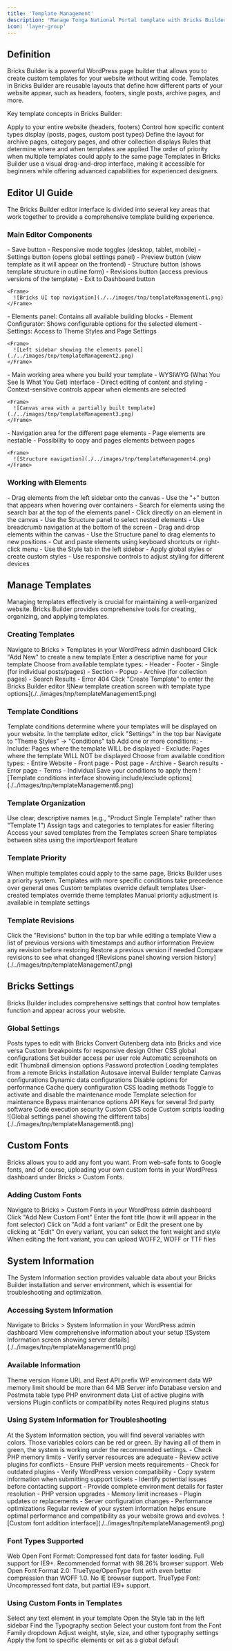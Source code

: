 ```yaml
---
title: 'Template Management'
description: 'Manage Tonga National Portal template with Bricks Builder in WordPress'
icon: 'layer-group'
---
```


## Definition

<Card title="Bricks Builder" icon="cubes">
  Bricks Builder is a powerful WordPress page builder that allows you to create custom templates for your website without writing code. Templates in Bricks Builder are reusable layouts that define how different parts of your website appear, such as headers, footers, single posts, archive pages, and more.
</Card>

Key template concepts in Bricks Builder:

<CardGroup cols={2}>
  <Card title="Global Templates" icon="globe">
    Apply to your entire website (headers, footers)
  </Card>
  <Card title="Content Templates" icon="file-lines">
    Control how specific content types display (posts, pages, custom post types)
  </Card>
  <Card title="Archive Templates" icon="folder-open">
    Define the layout for archive pages, category pages, and other collection displays
  </Card>
  <Card title="Template Conditions" icon="filter">
    Rules that determine where and when templates are applied
  </Card>
  <Card title="Template Hierarchy" icon="sitemap">
    The order of priority when multiple templates could apply to the same page
  </Card>
</CardGroup>

<Callout type="info">
  Templates in Bricks Builder use a visual drag-and-drop interface, making it accessible for beginners while offering advanced capabilities for experienced designers.
</Callout>

## Editor UI Guide

The Bricks Builder editor interface is divided into several key areas that work together to provide a comprehensive template building experience.

### Main Editor Components

<Steps>
  <Step title="Top Bar">
    - Save button
    - Responsive mode toggles (desktop, tablet, mobile)
    - Settings button (opens global settings panel)
    - Preview button (view template as it will appear on the frontend)
    - Structure button (shows template structure in outline form)
    - Revisions button (access previous versions of the template)
    - Exit to Dashboard button
    
    <Frame>
      ![Bricks UI top navigation](./../images/tnp/templateManagement1.png)
    </Frame>
  </Step>
  <Step title="Left Sidebar">
    - Elements panel: Contains all available building blocks
    - Element Configurator: Shows configurable options for the selected element
    - Settings: Access to Theme Styles and Page Settings
    
    <Frame>
      ![Left sidebar showing the elements panel](./../images/tnp/templateManagement2.png)
    </Frame>
  </Step>
  <Step title="Canvas Area">
    - Main working area where you build your template
    - WYSIWYG (What You See Is What You Get) interface
    - Direct editing of content and styling
    - Context-sensitive controls appear when elements are selected
    
    <Frame>
      ![Canvas area with a partially built template](./../images/tnp/templateManagement3.png)
    </Frame>
  </Step>
  <Step title="Right Sidebar">
    - Navigation area for the different page elements
    - Page elements are nestable
    - Possibility to copy and pages elements between pages
    
    <Frame>
      ![Structure navigation](./../images/tnp/templateManagement4.png)
    </Frame>
  </Step>
</Steps>

### Working with Elements

<AccordionGroup>
  <Accordion title="Adding Elements">
    - Drag elements from the left sidebar onto the canvas
    - Use the "+" button that appears when hovering over containers
    - Search for elements using the search bar at the top of the elements panel
  </Accordion>
  <Accordion title="Selecting Elements">
    - Click directly on an element in the canvas
    - Use the Structure panel to select nested elements
    - Use breadcrumb navigation at the bottom of the screen
  </Accordion>
  <Accordion title="Moving Elements">
    - Drag and drop elements within the canvas
    - Use the Structure panel to drag elements to new positions
    - Cut and paste elements using keyboard shortcuts or right-click menu
  </Accordion>
  <Accordion title="Styling Elements">
    - Use the Style tab in the left sidebar
    - Apply global styles or create custom styles
    - Use responsive controls to adjust styling for different devices
  </Accordion>
</AccordionGroup>

## Manage Templates

Managing templates effectively is crucial for maintaining a well-organized website. Bricks Builder provides comprehensive tools for creating, organizing, and applying templates.

### Creating Templates

<Steps>
  <Step title="Navigate to Templates">
    Navigate to Bricks > Templates in your WordPress admin dashboard
  </Step>
  <Step title="Add New Template">
    Click "Add New" to create a new template
  </Step>
  <Step title="Name Your Template">
    Enter a descriptive name for your template
  </Step>
  <Step title="Select Template Type">
    Choose from available template types:
    - Header
    - Footer
    - Single (for individual posts/pages)
    - Section
    - Popup
    - Archive (for collection pages)
    - Search Results
    - Error 404
  </Step>
  <Step title="Create Template">
    Click "Create Template" to enter the Bricks Builder editor
  </Step>
</Steps>

<Frame>
  ![New template creation screen with template type options](./../images/tnp/templateManagement5.png)
</Frame>

### Template Conditions

<Callout type="info">
  Template conditions determine where your templates will be displayed on your website.
</Callout>

<Steps>
  <Step title="Access Conditions">
    In the template editor, click "Settings" in the top bar
  </Step>
  <Step title="Navigate to Conditions">
    Navigate to "Theme Styles" -> "Conditions" tab
  </Step>
  <Step title="Add Conditions">
    Add one or more conditions:
    - Include: Pages where the template WILL be displayed
    - Exclude: Pages where the template WILL NOT be displayed
  </Step>
  <Step title="Select Condition Types">
    Choose from available condition types:
    - Entire Website
    - Front page
    - Post page
    - Archive
    - Search results
    - Error page
    - Terms
    - Individual
  </Step>
  <Step title="Save Conditions">
    Save your conditions to apply them
  </Step>
</Steps>

<Frame>
  ![Template conditions interface showing include/exclude options](./../images/tnp/templateManagement6.png)
</Frame>

### Template Organization

<CardGroup cols={2}>
  <Card title="Naming Convention" icon="tag">
    Use clear, descriptive names (e.g., "Product Single Template" rather than "Template 1")
  </Card>
  <Card title="Tags and Categories" icon="tags">
    Assign tags and categories to templates for easier filtering
  </Card>
  <Card title="Template Library" icon="book">
    Access your saved templates from the Templates screen
  </Card>
  <Card title="Import/Export" icon="file-export">
    Share templates between sites using the import/export feature
  </Card>
</CardGroup>

### Template Priority

<Callout type="warning">
  When multiple templates could apply to the same page, Bricks Builder uses a priority system.
</Callout>

<AccordionGroup>
  <Accordion title="Specificity Rules">
    Templates with more specific conditions take precedence over general ones
  </Accordion>
  <Accordion title="Custom vs Default">
    Custom templates override default templates
  </Accordion>
  <Accordion title="User vs Theme">
    User-created templates override theme templates
  </Accordion>
  <Accordion title="Manual Adjustment">
    Manual priority adjustment is available in template settings
  </Accordion>
</AccordionGroup>

### Template Revisions

<Steps>
  <Step title="Access Revisions">
    Click the "Revisions" button in the top bar while editing a template
  </Step>
  <Step title="View History">
    View a list of previous versions with timestamps and author information
  </Step>
  <Step title="Preview Revisions">
    Preview any revision before restoring
  </Step>
  <Step title="Restore Previous Versions">
    Restore a previous version if needed
  </Step>
  <Step title="Compare Changes">
    Compare revisions to see what changed
  </Step>
</Steps>

<Frame>
  ![Revisions panel showing version history](./../images/tnp/templateManagement7.png)
</Frame>

## Bricks Settings

Bricks Builder includes comprehensive settings that control how templates function and appear across your website.

### Global Settings

<Tabs>
  <Tab title="General">
    <AccordionGroup>
      <Accordion title="Post Types">
        Posts types to edit with Bricks
      </Accordion>
      <Accordion title="Gutenberg Integration">
        Convert Gutenberg data into Bricks and vice versa
      </Accordion>
      <Accordion title="Breakpoints">
        Custom breakpoints for responsive design
      </Accordion>
      <Accordion title="CSS Configuration">
        Other CSS global configurations
      </Accordion>
    </AccordionGroup>
  </Tab>
  <Tab title="Builder Access">
    <AccordionGroup>
      <Accordion title="User Roles">
        Set builder access per user role
      </Accordion>
    </AccordionGroup>
  </Tab>
  <Tab title="Templates">
    <AccordionGroup>
      <Accordion title="Screenshots">
        Automatic screenshots on edit
      </Accordion>
      <Accordion title="Thumbnails">
        Thumbnail dimension options
      </Accordion>
      <Accordion title="Protection">
        Password protection
      </Accordion>
      <Accordion title="Remote Loading">
        Loading templates from a remote Bricks installation
      </Accordion>
    </AccordionGroup>
  </Tab>
  <Tab title="Builder">
    <AccordionGroup>
      <Accordion title="Autosave">
        Autosave interval
      </Accordion>
      <Accordion title="Template">
        Builder template
      </Accordion>
      <Accordion title="Canvas">
        Canvas configurations
      </Accordion>
      <Accordion title="Dynamic Data">
        Dynamic data configurations
      </Accordion>
    </AccordionGroup>
  </Tab>
  <Tab title="Performance">
    <AccordionGroup>
      <Accordion title="Optimization">
        Disable options for performance
      </Accordion>
      <Accordion title="Query Cache">
        Cache query configuration
      </Accordion>
      <Accordion title="CSS Loading">
        CSS loading methods
      </Accordion>
    </AccordionGroup>
  </Tab>
  <Tab title="Maintenance Mode">
    <AccordionGroup>
      <Accordion title="Activation">
        Toggle to activate and disable the maintenance mode
      </Accordion>
      <Accordion title="Template">
        Template selection for maintenance
      </Accordion>
      <Accordion title="Bypass">
        Bypass maintenance options
      </Accordion>
    </AccordionGroup>
  </Tab>
  <Tab title="API Keys">
    <AccordionGroup>
      <Accordion title="Third-Party Integration">
        API Keys for several 3rd party software
      </Accordion>
    </AccordionGroup>
  </Tab>
  <Tab title="Custom Code">
    <AccordionGroup>
      <Accordion title="Security">
        Code execution security
      </Accordion>
      <Accordion title="CSS">
        Custom CSS code
      </Accordion>
      <Accordion title="Scripts">
        Custom scripts loading
      </Accordion>
    </AccordionGroup>
  </Tab>
</Tabs>

<Frame>
  ![Global settings panel showing the different tabs](./../images/tnp/templateManagement8.png)
</Frame>

## Custom Fonts

<Callout type="info">
  Bricks allows you to add any font you want. From web-safe fonts to Google fonts, and of course, uploading your own custom fonts in your WordPress dashboard under Bricks > Custom Fonts.
</Callout>

### Adding Custom Fonts

<Steps>
  <Step title="Navigate to Custom Fonts">
    Navigate to Bricks > Custom Fonts in your WordPress admin dashboard
  </Step>
  <Step title="Add New Font">
    Click "Add New Custom Font"
  </Step>
  <Step title="Enter Font Title">
    Enter the font title (how it will appear in the font selector)
  </Step>
  <Step title="Manage Font Variants">
    Click on "Add a font variant" or Edit the present one by clicking at "Edit"
  </Step>
  <Step title="Configure Variants">
    On every variant, you can select the font weight and style
  </Step>
  <Step title="Upload Font Files">
    When editing the font variant, you can upload WOFF2, WOFF or TTF files
  </Step>
</Steps>

## System Information

<Card title="System Information" icon="info-circle">
  The System Information section provides valuable data about your Bricks Builder installation and server environment, which is essential for troubleshooting and optimization.
</Card>

### Accessing System Information

<Steps>
  <Step title="Navigate to System Information">
    Navigate to Bricks > System Information in your WordPress admin dashboard
  </Step>
  <Step title="View System Details">
    View comprehensive information about your setup
  </Step>
</Steps>

<Frame>
  ![System Information screen showing server details](./../images/tnp/templateManagement10.png)
</Frame>

### Available Information

<Tabs>
  <Tab title="Theme Information">
    <AccordionGroup>
      <Accordion title="Version">
        Theme version
      </Accordion>
    </AccordionGroup>
  </Tab>
  <Tab title="WordPress Environment">
    <AccordionGroup>
      <Accordion title="URLs">
        Home URL and Rest API prefix
      </Accordion>
      <Accordion title="Environment Data">
        WP environment data
      </Accordion>
      <Accordion title="Memory Limit">
        WP memory limit should be more than 64 MB
      </Accordion>
    </AccordionGroup>
  </Tab>
  <Tab title="Server Environment">
    <AccordionGroup>
      <Accordion title="Server Information">
        Server info
      </Accordion>
      <Accordion title="Database">
        Database version and Postmeta table type
      </Accordion>
      <Accordion title="PHP Environment">
        PHP environment data
      </Accordion>
    </AccordionGroup>
  </Tab>
  <Tab title="Active Plugins">
    <AccordionGroup>
      <Accordion title="Plugin List">
        List of active plugins with versions
      </Accordion>
      <Accordion title="Compatibility">
        Plugin conflicts or compatibility notes
      </Accordion>
      <Accordion title="Required Plugins">
        Required plugins status
      </Accordion>
    </AccordionGroup>
  </Tab>
</Tabs>

### Using System Information for Troubleshooting

<Callout type="warning">
  At the System Information section, you will find several variables with colors. Those variables colors can be red or green. By having all of them in green, the system is working under the recommended settings.
</Callout>

<CardGroup cols={2}>
  <Card title="Performance Issues" icon="tachometer-alt">
    - Check PHP memory limits
    - Verify server resources are adequate
    - Review active plugins for conflicts
  </Card>
  <Card title="Compatibility Problems" icon="puzzle-piece">
    - Ensure PHP version meets requirements
    - Check for outdated plugins
    - Verify WordPress version compatibility
  </Card>
  <Card title="Support Requests" icon="headset">
    - Copy system information when submitting support tickets
    - Identify potential issues before contacting support
    - Provide complete environment details for faster resolution
  </Card>
  <Card title="Maintenance Recommendations" icon="tools">
    - PHP version upgrades
    - Memory limit increases
    - Plugin updates or replacements
    - Server configuration changes
    - Performance optimizations
  </Card>
</CardGroup>

<Note>
  Regular review of your system information helps ensure optimal performance and compatibility as your website grows and evolves.
</Note>

<Frame>
  ![Custom font addition interface](./../images/tnp/templateManagement9.png)
</Frame>

### Font Types Supported

<CardGroup cols={3}>
  <Card title="WOFF" icon="font">
    Web Open Font Format: Compressed font data for faster loading. Full support for IE9+. Recommended format with 98.26% browser support.
  </Card>
  <Card title="WOFF2" icon="font">
    Web Open Font Format 2.0: TrueType/OpenType font with even better compression than WOFF 1.0. No IE browser support.
  </Card>
  <Card title="TTF" icon="font">
    TrueType Font: Uncompressed font data, but partial IE9+ support.
  </Card>
</CardGroup>

### Using Custom Fonts in Templates

<Steps>
  <Step title="Select Text Element">
    Select any text element in your template
  </Step>
  <Step title="Open Style Tab">
    Open the Style tab in the left sidebar
  </Step>
  <Step title="Find Typography Section">
    Find the Typography section
  </Step>
  <Step title="Select Custom Font">
    Select your custom font from the Font Family dropdown
  </Step>
  <Step title="Adjust Typography Settings">
    Adjust weight, style, size, and other typography settings
  </Step>
  <Step title="Apply Font">
    Apply the font to specific elements or set as a global default
  </Step>
</Steps>
